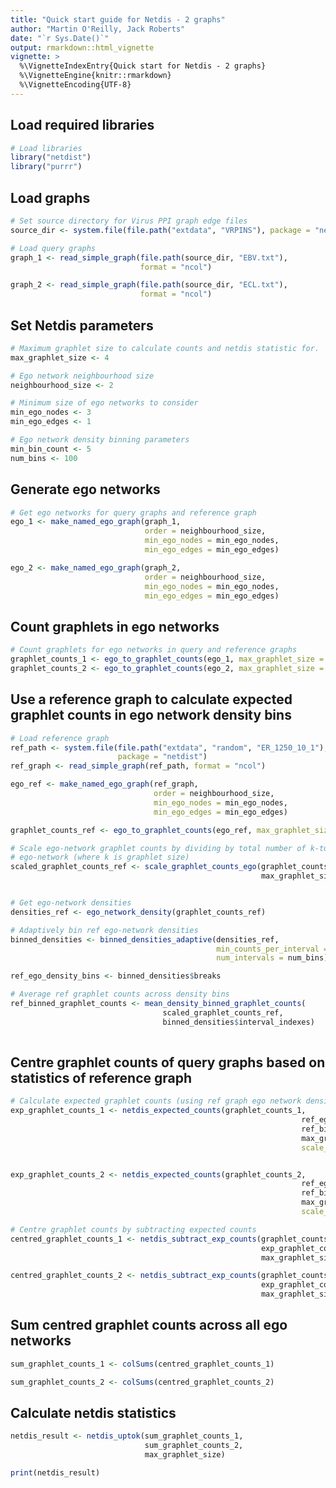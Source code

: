 ```yaml
---
title: "Quick start guide for Netdis - 2 graphs"
author: "Martin O'Reilly, Jack Roberts"
date: "`r Sys.Date()`"
output: rmarkdown::html_vignette
vignette: >
  %\VignetteIndexEntry{Quick start for Netdis - 2 graphs}
  %\VignetteEngine{knitr::rmarkdown}
  %\VignetteEncoding{UTF-8}
---
```


## Load required libraries
```r
# Load libraries
library("netdist")
library("purrr")
```

## Load graphs
```r
# Set source directory for Virus PPI graph edge files
source_dir <- system.file(file.path("extdata", "VRPINS"), package = "netdist")

# Load query graphs
graph_1 <- read_simple_graph(file.path(source_dir, "EBV.txt"),
                             format = "ncol")

graph_2 <- read_simple_graph(file.path(source_dir, "ECL.txt"),
                             format = "ncol")

```

## Set Netdis parameters
```r
# Maximum graphlet size to calculate counts and netdis statistic for.
max_graphlet_size <- 4

# Ego network neighbourhood size
neighbourhood_size <- 2

# Minimum size of ego networks to consider
min_ego_nodes <- 3
min_ego_edges <- 1

# Ego network density binning parameters
min_bin_count <- 5
num_bins <- 100
```

## Generate ego networks
```r
# Get ego networks for query graphs and reference graph
ego_1 <- make_named_ego_graph(graph_1, 
                              order = neighbourhood_size, 
                              min_ego_nodes = min_ego_nodes, 
                              min_ego_edges = min_ego_edges)

ego_2 <- make_named_ego_graph(graph_2, 
                              order = neighbourhood_size, 
                              min_ego_nodes = min_ego_nodes, 
                              min_ego_edges = min_ego_edges)
```

## Count graphlets in ego networks
```r
# Count graphlets for ego networks in query and reference graphs
graphlet_counts_1 <- ego_to_graphlet_counts(ego_1, max_graphlet_size = max_graphlet_size)
graphlet_counts_2 <- ego_to_graphlet_counts(ego_2, max_graphlet_size = max_graphlet_size)
```

## Use a reference graph to calculate expected graphlet counts in ego network density bins
```r
# Load reference graph
ref_path <- system.file(file.path("extdata", "random", "ER_1250_10_1"), 
                        package = "netdist")
ref_graph <- read_simple_graph(ref_path, format = "ncol")

ego_ref <- make_named_ego_graph(ref_graph, 
                                order = neighbourhood_size, 
                                min_ego_nodes = min_ego_nodes, 
                                min_ego_edges = min_ego_edges)

graphlet_counts_ref <- ego_to_graphlet_counts(ego_ref, max_graphlet_size = max_graphlet_size)

# Scale ego-network graphlet counts by dividing by total number of k-tuples in
# ego-network (where k is graphlet size)
scaled_graphlet_counts_ref <- scale_graphlet_counts_ego(graphlet_counts_ref, 
                                                        max_graphlet_size)


# Get ego-network densities
densities_ref <- ego_network_density(graphlet_counts_ref)

# Adaptively bin ref ego-network densities
binned_densities <- binned_densities_adaptive(densities_ref, 
                                              min_counts_per_interval = min_bin_count, 
                                              num_intervals = num_bins)

ref_ego_density_bins <- binned_densities$breaks

# Average ref graphlet counts across density bins
ref_binned_graphlet_counts <- mean_density_binned_graphlet_counts(
                                  scaled_graphlet_counts_ref, 
                                  binned_densities$interval_indexes)
  
```


## Centre graphlet counts of query graphs based on statistics of reference graph
```r
# Calculate expected graphlet counts (using ref graph ego network density bins)
exp_graphlet_counts_1 <- netdis_expected_counts(graphlet_counts_1, 
                                                                 ref_ego_density_bins, 
                                                                 ref_binned_graphlet_counts,
                                                                 max_graphlet_size,
                                                                 scale_fn=count_graphlet_tuples)


exp_graphlet_counts_2 <- netdis_expected_counts(graphlet_counts_2, 
                                                                 ref_ego_density_bins, 
                                                                 ref_binned_graphlet_counts,
                                                                 max_graphlet_size,
                                                                 scale_fn=count_graphlet_tuples)

# Centre graphlet counts by subtracting expected counts
centred_graphlet_counts_1 <- netdis_subtract_exp_counts(graphlet_counts_1,
                                                        exp_graphlet_counts_1,
                                                        max_graphlet_size)

centred_graphlet_counts_2 <- netdis_subtract_exp_counts(graphlet_counts_2,
                                                        exp_graphlet_counts_2,
                                                        max_graphlet_size)
```

## Sum centred graphlet counts across all ego networks
```r
sum_graphlet_counts_1 <- colSums(centred_graphlet_counts_1)

sum_graphlet_counts_2 <- colSums(centred_graphlet_counts_2)
```

## Calculate netdis statistics
```r

netdis_result <- netdis_uptok(sum_graphlet_counts_1, 
                              sum_graphlet_counts_2, 
                              max_graphlet_size)

print(netdis_result)
```
